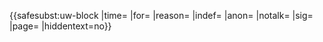 {{<includeonly>safesubst:</includeonly>uw-block
|time={{{time|}}}
|for={{{for|}}}
|reason={{{reason|您將維基百科用作[[wp:NOT#MYSPACE|博客、网站空间提供者或社交网站]]}}}
|indef={{{indef|}}}
|anon={{{anon|}}}
|notalk={{{notalk|}}}
|sig={{{sig|}}}
|page={{{page|}}}
|hiddentext=no}}<!-- Template:uw-socialmediablock --><noinclude>
{{Block notice|Twinkle=no|banners=
|category=[[Category:封禁模板|{{PAGENAME}}]]
}}
</noinclude>